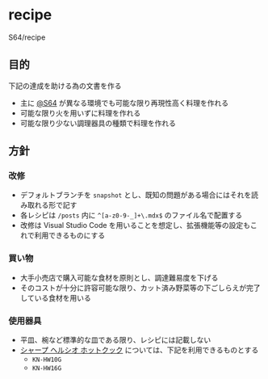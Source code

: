# recipe

S64/recipe

## 目的

下記の達成を助ける為の文書を作る

-   主に [@S64](https://github.com/S64) が異なる環境でも可能な限り再現性高く料理を作れる
-   可能な限り火を用いずに料理を作れる
-   可能な限り少ない調理器具の種類で料理を作れる

## 方針

### 改修

-   デフォルトブランチを `snapshot` とし、既知の問題がある場合にはそれを読み取れる形で記す
-   各レシピは `/posts` 内に `^[a-z0-9-_]+\.mdx$` のファイル名で配置する
-   改修は Visual Studio Code を用いることを想定し、拡張機能等の設定もこれで利用できるものにする

### 買い物

-   大手小売店で購入可能な食材を原則とし、調達難易度を下げる
-   そのコストが十分に許容可能な限り、カット済み野菜等の下ごしらえが完了している食材を用いる

### 使用器具

-   平皿、椀など標準的な皿である限り、レシピには記載しない
-   [シャープ ヘルシオ ホットクック](https://jp.sharp/hotcook/) については、下記を利用できるものとする
    -   `KN-HW10G`
    -   `KN-HW16G`
